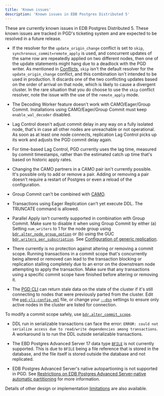 ```yaml
---
title: 'Known issues'
description: 'Known issues in EDB Postgres Distributed 5'
---
```


These are currently known issues in EDB Postgres Distributed 5.
These known issues are tracked in PGD's
ticketing system and are expected to be resolved in a future
release.

- If the resolver for the `update_origin_change` conflict
    is set to `skip`, `synchronous_commit=remote_apply` is used, and
    concurrent updates of the same row are repeatedly applied on two
    different nodes, then one of the update statements might hang due
    to a deadlock with the PGD writer. As mentioned in
    [Conflicts](conflict-management/conflicts/), `skip` isn't the default
    resolver for the `update_origin_change` conflict, and this
    combination isn't intended to be used in production. It discards
    one of the two conflicting updates based on the order of arrival
    on that node, which is likely to cause a divergent cluster.
    In the rare situation that you do choose to use the `skip`
    conflict resolver, note the issue with the use of the
    `remote_apply` mode.

- The Decoding Worker feature doesn't work with CAMO/Eager/Group Commit.
Installations using CAMO/Eager/Group Commit must keep `enable_wal_decoder` disabled.

- Lag Control doesn't adjust commit delay in any way on a fully isolated node, that's in case all other nodes are unreachable or not operational. 
As soon as at least one node connects, replication Lag Control picks up its work and adjusts the PGD commit delay again.

- For time-based Lag Control, PGD currently uses the lag time, measured by commit timestamps, rather than the estimated catch up time that's based on historic apply rates.

- Changing the CAMO partners in a CAMO pair isn't currently possible.
It's possible only to add or remove a pair.
Adding or removing a pair doesn't require a restart of Postgres or even a reload of the configuration.

- Group Commit can't be combined with [CAMO](commit-scopes/camo/). 

- Transactions using Eager Replication can't yet execute DDL. The TRUNCATE command is allowed.

- Parallel Apply isn't currently supported in combination with Group Commit. Make sure to disable it when using Group Commit by either (a) Setting `num_writers` to 1 for the node group using [`bdr.alter_node_group_option`](/pgd/latest/reference/nodes-management-interfaces/#bdralter_node_group_option) or (b) using the GUC [`bdr.writers_per_subscription`](/pgd/latest/reference/pgd-settings#bdrwriters_per_subscription). See [Configuration of generic replication](/pgd/latest/reference/pgd-settings#generic-replication).

- There currently is no protection against altering or removing a commit scope. 
Running transactions in a commit scope that's concurrently being altered or removed can lead to the transaction blocking or replication stalling completely due to an error on the downstream node attempting to apply the transaction.
Make sure that any transactions using a specific commit scope have finished before altering or removing it.

- The [PGD CLI](cli) can return stale data on the state of the cluster if it's still connecting to nodes that were previously parted from the cluster. 
Edit the [`pgd-cli-config.yml`](cli/configuring_cli/#using-a-configuration-file) file, or change your [`--dsn`](cli/configuring_cli/#using-database-connection-strings-in-the-command-line) settings to ensure only active nodes in the cluster are listed for connection.

To modify a commit scope safely, use [`bdr.alter_commit_scope`](/pgd/latest/reference/functions#bdralter_commit_scope).

- DDL run in serializable transactions can face the error: `ERROR: could not serialize access due to read/write dependencies among transactions`. A workaround is to run the DDL outside serializable transactions.

- The EBD Postgres Advanced Server 17 data type [`BFILE`](/epas/latest/reference/sql_reference/02_data_types/03a_bfiles/) is not currently supported. This is due to `BFILE` being a file reference that is stored in the database, and the file itself is stored outside the database and not replicated.

- EDB Postgres Advanced Server's native autopartioning is not supported in PGD. See [Restrictions on EDB Postgres Advanced Server-native automatic partitioning](scaling#restrictions-on-edb-postgres-advanced-server-native-automatic-partitioning) for more information.

Details of other design or implementation [limitations](planning/limitations) are also available.
